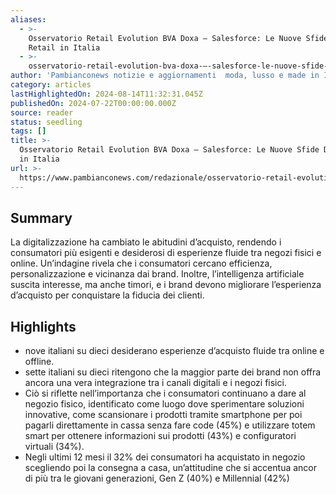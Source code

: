 ```yaml
---
aliases:
  - >-
    Osservatorio Retail Evolution BVA Doxa – Salesforce: Le Nuove Sfide Del
    Retail in Italia
  - >-
    osservatorio-retail-evolution-bva-doxa-–-salesforce-le-nuove-sfide-del-retail-in-italia
author: 'Pambianconews notizie e aggiornamenti  moda, lusso e made in Italy'
category: articles
lastHighlightedOn: 2024-08-14T11:32:31.045Z
publishedOn: 2024-07-22T00:00:00.000Z
source: reader
status: seedling
tags: []
title: >-
  Osservatorio Retail Evolution BVA Doxa – Salesforce: Le Nuove Sfide Del Retail
  in Italia
url: >-
  https://www.pambianconews.com/redazionale/osservatorio-retail-evolution-bva-doxa-salesforce-le-nuove-sfide-del-retail-in-italia/
---
```

## Summary

La digitalizzazione ha cambiato le abitudini d’acquisto, rendendo i consumatori più esigenti e desiderosi di esperienze fluide tra negozi fisici e online. Un’indagine rivela che i consumatori cercano efficienza, personalizzazione e vicinanza dai brand. Inoltre, l’intelligenza artificiale suscita interesse, ma anche timori, e i brand devono migliorare l’esperienza d’acquisto per conquistare la fiducia dei clienti.

## Highlights

- nove italiani su dieci desiderano esperienze d’acquisto fluide tra online e offline.
- sette italiani su dieci ritengono che la maggior parte dei brand non offra ancora una vera integrazione tra i canali digitali e i negozi fisici.
- Ciò si riflette nell’importanza che i consumatori continuano a dare al negozio fisico, identificato come luogo dove sperimentare soluzioni innovative, come scansionare i prodotti tramite smartphone per poi pagarli direttamente in cassa senza fare code (45%) e utilizzare totem smart per ottenere informazioni sui prodotti (43%) e configuratori virtuali (34%).
- Negli ultimi 12 mesi il 32% dei consumatori ha acquistato in negozio scegliendo poi la consegna a casa, un’attitudine che si accentua ancor di più tra le giovani generazioni, Gen Z (40%) e Millennial (42%)
